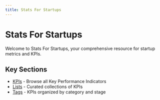 ```yaml
---
title: Stats For Startups
---
```


# Stats For Startups

Welcome to Stats For Startups, your comprehensive resource for startup metrics and KPIs.

## Key Sections

- [KPIs](/en/kpis) - Browse all Key Performance Indicators
- [Lists](/en/lists) - Curated collections of KPIs
- [Tags](/en/tags) - KPIs organized by category and stage

